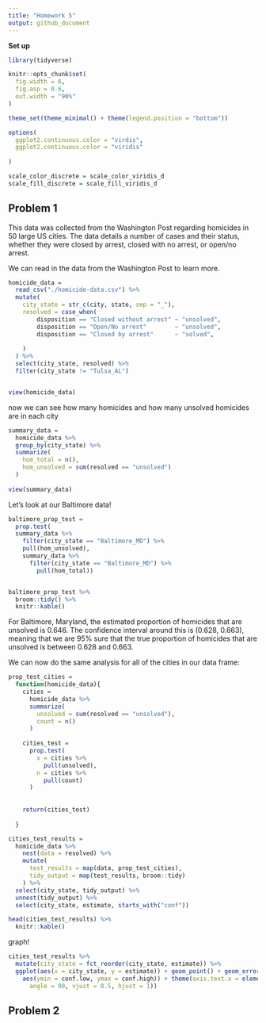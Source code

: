 ```yaml
---
title: "Homework 5"
output: github_document
---
```


**Set up**

```r

library(tidyverse)

knitr::opts_chunk$set(
  fig.width = 6,
  fig.asp = 0.6,
  out.width = "90%"
)

theme_set(theme_minimal() + theme(legend.position = "bottom"))

options(
  ggplot2.continuous.color = "virdis",
  ggplot2.continuous.color = "viridis"
  
)

scale_color_discrete = scale_color_viridis_d
scale_fill_discrete = scale_fill_viridis_d


```

## Problem 1

This data was collected from the Washington Post regarding homicides in 50 large
US cities. The data details a number of cases and their status, whether they
were closed by arrest, closed with no arrest, or open/no arrest.

We can read in the data from the Washington Post to learn more.


```r

homicide_data = 
  read_csv("./homicide-data.csv") %>%
  mutate(
    city_state = str_c(city, state, sep = "_"),
    resolved = case_when(
        disposition == "Closed without arrest" ~ "unsolved",
        disposition == "Open/No arrest"        ~ "unsolved",
        disposition == "Closed by arrest"      ~ "solved",
      
    )
  ) %>%
  select(city_state, resolved) %>%
  filter(city_state != "Tulsa_AL")


view(homicide_data)


```

now we can see how many homicides and how many unsolved homicides are in each city

```r

summary_data = 
  homicide_data %>%
  group_by(city_state) %>%
  summarize(
    hom_total = n(),
    hom_unsolved = sum(resolved == "unsolved")
  )
  
view(summary_data)

```

Let's look at our Baltimore data!

```r

baltimore_prop_test =
  prop.test(
  summary_data %>%
    filter(city_state == "Baltimore_MD") %>%
    pull(hom_unsolved),
    summary_data %>%
      filter(city_state == "Baltimore_MD") %>%
        pull(hom_total))


baltimore_prop_test %>%
  broom::tidy() %>%
  knitr::kable()


```

For Baltimore, Maryland, the estimated proportion of homicides that are unsolved
is 0.646. The confidence interval around this is (0.628, 0.663), meaning that
we are 95% sure that the true proportion of homicides that are unsolved is
between 0.628 and 0.663.


We can now do the same analysis for all of the cities in our data frame:

```r

prop_test_cities = 
  function(homicide_data){
    cities = 
      homicide_data %>%
      summarize(
        unsolved = sum(resolved == "unsolved"),
        count = n()
      )
    
    cities_test = 
      prop.test(
        x = cities %>%
          pull(unsolved),
        n = cities %>%
          pull(count)
      )
    
    
    return(cities_test)
    
  }

cities_test_results = 
  homicide_data %>%
    nest(data = resolved) %>%
    mutate(
      test_results = map(data, prop_test_cities),
      tidy_output = map(test_results, broom::tidy)
    ) %>%
  select(city_state, tidy_output) %>%
  unnest(tidy_output) %>%
  select(city_state, estimate, starts_with("conf"))

head(cities_test_results) %>%
  knitr::kable()

```

graph!

```r

cities_test_results %>%
  mutate(city_state = fct_reorder(city_state, estimate)) %>%
  ggplot(aes(x = city_state, y = estimate)) + geom_point() + geom_errorbar(
    aes(ymin = conf.low, ymax = conf.high)) + theme(axis.text.x = element_text(
      angle = 90, vjust = 0.5, hjust = 1))

```

## Problem 2

```r

  
  

```















